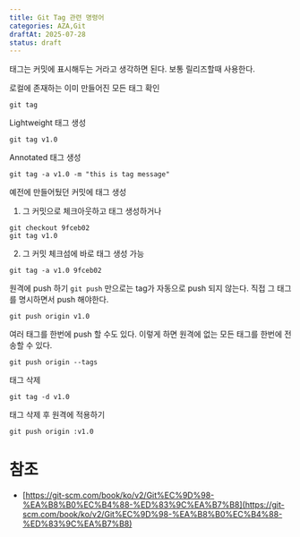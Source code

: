 ```yaml
---
title: Git Tag 관련 명령어
categories: AZA,Git
draftAt: 2025-07-28
status: draft
---
```


태그는 커밋에 표시해두는 거라고 생각하면 된다.
보통 릴리즈할때 사용한다.

로컬에 존재하는 이미 만들어진 모든 태그 확인

```
git tag
```

Lightweight 태그 생성

```
git tag v1.0
```

Annotated 태그 생성

```
git tag -a v1.0 -m "this is tag message"
```

예전에 만들어뒀던 커밋에 태그 생성

1. 그 커밋으로 체크아웃하고 태그 생성하거나

```
git checkout 9fceb02
git tag v1.0
```

2. 그 커밋 체크섬에 바로 태그 생성 가능

```
git tag -a v1.0 9fceb02
```

원격에 push 하기
`git push` 만으로는 tag가 자동으로 push 되지 않는다.
직접 그 태그를 명시하면서 push 해야한다.

```
git push origin v1.0
```

여러 태그를 한번에 push 할 수도 있다.
이렇게 하면 원격에 없는 모든 태그를 한번에 전송할 수 있다.

```
git push origin --tags
```

태그 삭제

```
git tag -d v1.0
```

태그 삭제 후 원격에 적용하기

```
git push origin :v1.0
```

# 참조

- [https://git-scm.com/book/ko/v2/Git%EC%9D%98-%EA%B8%B0%EC%B4%88-%ED%83%9C%EA%B7%B8](https://git-scm.com/book/ko/v2/Git%EC%9D%98-%EA%B8%B0%EC%B4%88-%ED%83%9C%EA%B7%B8)
